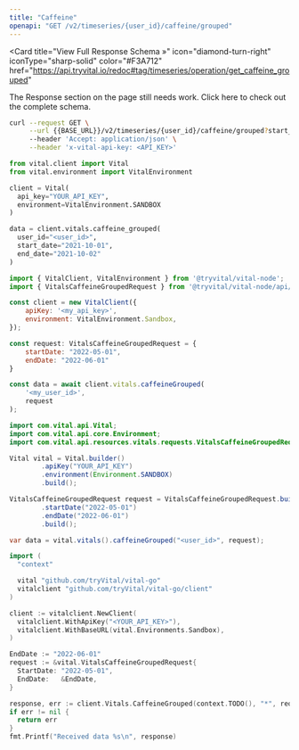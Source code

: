 ```yaml
---
title: "Caffeine"
openapi: "GET /v2/timeseries/{user_id}/caffeine/grouped"
---
```


<Card
  title="View Full Response Schema »"
  icon="diamond-turn-right"
  iconType="sharp-solid"
  color="#F3A712"
  href="https://api.tryvital.io/redoc#tag/timeseries/operation/get_caffeine_grouped"
>
  The Response section on the page still needs work. Click here to check out the complete schema.
</Card>

<RequestExample>

```bash cURL
curl --request GET \
     --url {{BASE_URL}}/v2/timeseries/{user_id}/caffeine/grouped?start_date={{START_DATE}}&end_date={{END_DATE}} \
     --header 'Accept: application/json' \
     --header 'x-vital-api-key: <API_KEY>'
```

```python Python
from vital.client import Vital
from vital.environment import VitalEnvironment

client = Vital(
  api_key="YOUR_API_KEY",
  environment=VitalEnvironment.SANDBOX
)

data = client.vitals.caffeine_grouped(
  user_id="<user_id>", 
  start_date="2021-10-01", 
  end_date="2021-10-02"
)
```

```javascript Node
import { VitalClient, VitalEnvironment } from '@tryvital/vital-node';
import { VitalsCaffeineGroupedRequest } from '@tryvital/vital-node/api/resources/vitals';

const client = new VitalClient({
    apiKey: '<my_api_key>',
    environment: VitalEnvironment.Sandbox,
});

const request: VitalsCaffeineGroupedRequest = {
    startDate: "2022-05-01",
    endDate: "2022-06-01"
}

const data = await client.vitals.caffeineGrouped(
    '<my_user_id>',
    request
);
```

```java Java
import com.vital.api.Vital;
import com.vital.api.core.Environment;
import com.vital.api.resources.vitals.requests.VitalsCaffeineGroupedRequest;

Vital vital = Vital.builder()
        .apiKey("YOUR_API_KEY")
        .environment(Environment.SANDBOX)
        .build();

VitalsCaffeineGroupedRequest request = VitalsCaffeineGroupedRequest.builder()
        .startDate("2022-05-01")
        .endDate("2022-06-01")
        .build();

var data = vital.vitals().caffeineGrouped("<user_id>", request);
```

```go Go
import (
  "context"

  vital "github.com/tryVital/vital-go"
  vitalclient "github.com/tryVital/vital-go/client"
)

client := vitalclient.NewClient(
  vitalclient.WithApiKey("<YOUR_API_KEY>"),
  vitalclient.WithBaseURL(vital.Environments.Sandbox),
)

EndDate := "2022-06-01"
request := &vital.VitalsCaffeineGroupedRequest{
  StartDate: "2022-05-01",
  EndDate:   &EndDate,
}

response, err := client.Vitals.CaffeineGrouped(context.TODO(), "*", request)
if err != nil {
  return err
}
fmt.Printf("Received data %s\n", response)
```

</RequestExample>
